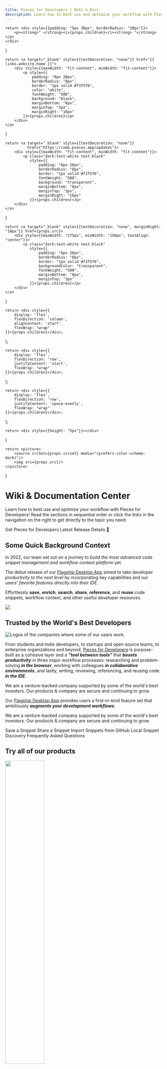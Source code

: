 ```yaml
---
title: Pieces for Developers | Wiki & Docs
description: Learn how to best use and optimize your workflow with Pieces for Developers! Read the sections in sequential order or click the links in the navigation on the right to get directly to the topic you need.
---
```


    return <div style={{padding: "5px 30px", borderRadius: "20px"}}>
        <p><strong>" </strong><i>{props.children}</i><strong> "</strong></p>
    </div>
}

    return <a target="_blank" style={{textDecoration: "none"}} href="{{ links.website.home }}">
        <div style={{maxWidth: "fit-content", minWidth: "fit-content"}}>
            <p style={{
                padding: "8px 20px",
                borderRadius: "8px",
                border: "1px solid #f3f5f6",
                color: "white",
                fontWeight: "500",
                background: "black",
                marginBottom: "8px",
                marginTop: "3px",
                marginRight: "16px"
            }}>{props.children}</p>
        </div>
    </a>
}

    return <a target="_blank" style={{textDecoration: "none"}}
              href={"https://code.pieces.app/updates"}>
        <div style={{maxWidth: "fit-content", minWidth: "fit-content"}}>
            <p class="dark:text-white text-black"
               style={{
                   padding: "8px 20px",
                   borderRadius: "8px",
                   border: "1px solid #f3f5f6",
                   fontWeight: "500",
                   background: "transparent",
                   marginBottom: "8px",
                   marginTop: "3px",
                   marginRight: "16px"
               }}>{props.children}</p>
        </div>
    </a>
}

    return <a target="_blank" style={{textDecoration: "none", marginRight: "18px"}} href={props.src}>
        <div style={{maxWidth: "275px", minWidth: "150px", textAlign: "center"}}>
            <p class="dark:text-white text-black"
               style={{
                   padding: "8px 20px",
                   borderRadius: "8px",
                   border: "1px solid #f3f5f6",
                   backgroundColor: "transparent",
                   fontWeight: "500",
                   marginBottom: "8px",
                   marginTop: "3px"
               }}>{props.children}</p>
        </div>
    </a>
}

    return <div style={{
        display: 'flex',
        flexDirection: 'column',
        alignContent: 'start',
        flexWrap: "wrap"
    }}>{props.children}</div>;
};

    return <div style={{
        display: 'flex',
        flexDirection: 'row',
        justifyContent: 'start',
        flexWrap: "wrap"
    }}>{props.children}</div>;
};

    return <div style={{
        display: 'flex',
        flexDirection: 'row',
        justifyContent: 'space-evenly',
        flexWrap: "wrap"
    }}>{props.children}</div>;
};

    return <div style={{height: "5px"}}></div>
}

    return <picture>
        <source srcSet={props.srcset} media="(prefers-color-scheme: dark)"/>
        <img src={props.src}/>
    </picture>
}


# Wiki & Documentation Center

<HeaderImage src="https://storage.googleapis.com/pieces_static_resources/pfd_wiki/WIKI_HEADER_LM.png"
             srcset="https://storage.googleapis.com/pieces_static_resources/pfd_wiki/WIKI_HEADER_DM.png"></HeaderImage>

Learn how to best use and optimize your workflow with Pieces for Developers! Read the sections in sequential order or click the links in the navigation on the right to get directly to the topic you need:

<GridFlexRow>
    <InstallButton>Get Pieces for Developers</InstallButton>
    <ReleasePill>Latest Release Details 🎉</ReleasePill>
</GridFlexRow>

## Some Quick Background Context

In 2022, our team set out on a journey to build _the most advanced code snippet management and workflow context platform_ yet.

The debut release of our <a href="{{ links.website.home }}">Flagship Desktop App</a> aimed to take developer _productivity to the next level_ by incorporating key capabilities and our users' _favorite features directly into their IDE_.

Effortlessly **save**, **enrich**, **search**, **share**, **reference**, and **reuse** code snippets, workflow context, and other useful developer resources.

<Image zoom src="https://storage.googleapis.com/pieces_static_resources/vs_code_marketplace/GIFs/HERO_GIF_SAVE_ENRICHED_SNIPPET_DESKTOP_APP_AND_VISUAL_STUDIO_CODE_EXTENSION" />


## Trusted by the World's Best Developers
![Logos of the companies where some of our users work.](https://storage.googleapis.com/pieces_static_resources/vs_code_marketplace/GIFs/TRUSTED_BY_SOME_OF_THE_WORLDS_BEST_DEVELOPERS_LEFT_ALIGNED)

From students and indie developers, to startups and open source teams, to enterprise organizations and beyond, <a href="{{ links.website.home }}">Pieces for Developers</a> is purpose-built as a cohesive layer and a **_"tool between tools"_** that **_boosts productivity_** in three major workflow processes: researching and problem-solving **_in the browser_**, working with colleagues **_in collaborative environments_**, and lastly, writing, reviewing, referencing, and reusing code **_in the IDE_**.

We are a venture-backed company supported by some of the world's best investors. Our products & company are secure and continuing to grow.

Our <a href="{{ links.website.pfd_desktop_install }}">Flagship Desktop App</a> provides users a first-in-kind feature set that ambitiously **_augments your development workflows_**.



<QuoteCallout>We are a venture-backed company supported by some of the world's best investors. Our products & company
    are secure and continuing to grow.</QuoteCallout>

<GridFlexRow>
    <JumpButtons src="{{ links.internal.product_highlights.save_materials }}">Save a Snippet</JumpButtons>
    <JumpButtons src="{{ links.internal.personalized_link_sharing.single_click_link_sharing }}">Share a
        Snippet</JumpButtons>
    <JumpButtons src="{{ links.internal.product_highlights.import_gists }}">Import Snippets from GitHub</JumpButtons>
    <JumpButtons src="{{ links.internal.product_highlights.in_project_snippet_discovery }}">Local Snippet
        Discovery</JumpButtons>
    <JumpButtons src="{{ links.internal.faqs }}">Frequently Asked Questions</JumpButtons>
</GridFlexRow>

## Try all of our products
<GridFlexSpaceEvenlyRow>
    <a href="{{ links.website.pfd_desktop_install }}"><Image width="50%" src="/assets/pfd_logo.png" /></a>
    <a href="{{ links.extensions.chrome }}"><Image width="50%" src="/assets/chrome_logo.png" /></a>
    <a href="{{ links.extensions.jetbrains }}"><Image width="50%" src="/assets/jetbrains_logo.png" /></a>
    <a href="{{ links.extensions.vscode }}"><Image width="50%" src="/assets/vscode_logo.png" /></a>
    <a href="{{ links.extensions.edge }}"><Image width="50%" src="/assets/edge_logo.png" /></a>
</GridFlexSpaceEvenlyRow>

